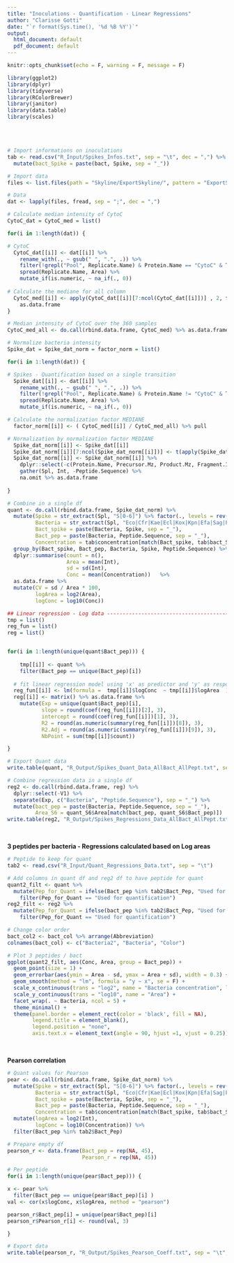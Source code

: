 ---
title: "Inoculations - Quantification - Linear Regressions"
author: "Clarisse Gotti"
date: "`r format(Sys.time(), '%d %B %Y')`"
output:
  html_document: default
  pdf_document: default
---


```{r, echo=FALSE}
knitr::opts_chunk$set(echo = F, warning = F, message = F)
```

```{r}
library(ggplot2)
library(dplyr)
library(tidyverse)
library(RColorBrewer)
library(janitor)
library(data.table)
library(scales)
```

&nbsp;   
&nbsp;  



```{r}
# Import informations on inoculations
tab <- read.csv("R_Input/Spikes_Infos.txt", sep = "\t", dec = ",") %>%
  mutate(bact_Spike = paste(bact, Spike, sep = "_"))

# Import data
files <- list.files(path = "Skyline/ExportSkyline/", pattern = "ExportSkyline.csv", full.names = T)

# Data
dat <- lapply(files, fread, sep = ";", dec = ",")  

# Calculate median intensity of CytoC
CytoC_dat = CytoC_med = list()

for(i in 1:length(dat)) {

# CytoC    
  CytoC_dat[[i]] <- dat[[i]] %>%
    rename_with(., ~ gsub(" ", ".", .)) %>%
    filter(!grepl("Pool", Replicate.Name) & Protein.Name == "CytoC" & Transition.Note == "x") %>%
    spread(Replicate.Name, Area) %>%
    mutate_if(is.numeric, ~ na_if(., 0))  
  
# Calculate the mediane for all column
  CytoC_med[[i]] <- apply(CytoC_dat[[i]][7:ncol(CytoC_dat[[i]])] , 2, function(x) {median(x, na.rm = T)})  %>%
    as.data.frame 
}

# Median intensity of CytoC over the 360 samples
CytoC_med_all <- do.call(rbind.data.frame, CytoC_med) %>% as.data.frame %>% dplyr::summarise(Med = median(.)) %>% pull

# Normalize bacteria intensity  
Spike_dat = Spike_dat_norm = factor_norm = list()

for(i in 1:length(dat)) {

# Spikes - Quantification based on a single transition
  Spike_dat[[i]] <- dat[[i]] %>%
    rename_with(., ~ gsub(" ", ".", .)) %>%
    filter(!grepl("Pool", Replicate.Name) & Protein.Name != "CytoC" & Transition.Note == "x") %>%
    spread(Replicate.Name, Area) %>%
    mutate_if(is.numeric, ~ na_if(., 0))

# Calculate the normalization factor MEDIANE
  factor_norm[[i]] <- ( CytoC_med[[i]] / CytoC_med_all) %>% pull

# Normalization by normalization factor MEDIANE
  Spike_dat_norm[[i]] <- Spike_dat[[i]]
  Spike_dat_norm[[i]][7:ncol(Spike_dat_norm[[i]])] <- t(apply(Spike_dat[[i]][7:ncol(Spike_dat[[i]])], 1, "/", factor_norm[[i]]))
  Spike_dat_norm[[i]] <- Spike_dat_norm[[i]] %>%
    dplyr::select(-c(Protein.Name, Precursor.Mz, Product.Mz, Fragment.Ion, Transition.Note)) %>%
    gather(Spl, Int, -Peptide.Sequence) %>%
    na.omit %>% as.data.frame
  
}  

# Combine in a single df
quant <- do.call(rbind.data.frame, Spike_dat_norm) %>%
  mutate(Spike = str_extract(Spl, "S[0-6]") %>% factor(., levels = rev(unique(.))), 
         Bacteria = str_extract(Spl, "Eco|Cfr|Kae|Ecl|Kox|Kpn|Efa|Sag|Pae|Sau|Pmi|Smi|Sep|Ssa|Sha"),
         Bact_spike = paste(Bacteria, Spike, sep = "_"),
         Bact_pep = paste(Bacteria, Peptide.Sequence, sep = "_"),
         Concentration = tab$concentration[match(Bact_spike, tab$bact_Spike)]) %>%
  group_by(Bact_spike, Bact_pep, Bacteria, Spike, Peptide.Sequence) %>%
  dplyr::summarise(count = n(),
                   Area = mean(Int), 
                   sd = sd(Int),
                   Conc = mean(Concentration))   %>%
  as.data.frame %>%
  mutate(CV = sd / Area * 100, 
         logArea = log2(Area), 
         logConc = log10(Conc))

## Linear regression - Log data ---------------------------------------------------------
tmp = list()
reg_fun = list()
reg = list()


for(i in 1:length(unique(quant$Bact_pep))) {
    
    tmp[[i]] <- quant %>%
    filter(Bact_pep == unique(Bact_pep)[i]) 
    
  # fit linear regression model using 'x' as predictor and 'y' as response variable
  reg_fun[[i]] <- lm(formula =  tmp[[i]]$logConc  ~ tmp[[i]]$logArea  ) 
  reg[[i]] <- matrix() %>% as.data.frame %>%
    mutate(Exp = unique(quant$Bact_pep)[i],
           slope = round(coef(reg_fun[[i]])[2], 3),
           intercept = round(coef(reg_fun[[i]])[1], 3), 
           R2 = round(as.numeric(summary(reg_fun[[i]])[8]), 3),
           R2.Adj = round(as.numeric(summary(reg_fun[[i]])[9]), 3), 
           NbPoint = sum(tmp[[i]]$count))

}

# Export Quant data
write.table(quant, "R_Output/Spikes_Quant_Data_AllBact_AllPept.txt", sep = "\t", row.names = F)

# Combine regression data in a single df
reg2 <- do.call(rbind.data.frame, reg) %>%
  dplyr::select(-V1) %>%
  separate(Exp, c("Bacteria", "Peptide.Sequence"), sep = "_") %>% 
  mutate(bact_pep = paste(Bacteria, Peptide.Sequence, sep = "_"), 
         Area_S6 = quant_S6$Area[match(bact_pep, quant_S6$Bact_pep)])
write.table(reg2, "R_Output/Spikes_Regressions_Data_AllBact_AllPept.txt", sep = "\t", row.names = F)

```

&nbsp;
&nbsp;

**3 peptides per bacteria - Regressions calculated based on Log areas**          

```{r fig.height = 4, fig.width = 3}

# Peptide to keep for quant
tab2 <- read.csv("R_Input/Quant_Regressions_Data.txt", sep = "\t")

# Add columns in quant df and reg2 df to have peptide for quant
quant2_filt <- quant %>%
  mutate(Pep_for_Quant = ifelse(Bact_pep %in% tab2$Bact_Pep, "Used for quantification", "")) %>%
    filter(Pep_for_Quant == "Used for quantification")
reg2_filt <- reg2 %>%
  mutate(Pep_for_Quant = ifelse(bact_pep %in% tab2$Bact_Pep, "Used for quantification", "")) %>%
    filter(Pep_for_Quant == "Used for quantification")

# Change color order
bact_col2 <- bact_col %>% arrange(Abbreviation) 
colnames(bact_col) <- c("Bacteria2", "Bacteria", "Color")

# Plot 3 peptides / bact
ggplot(quant2_filt, aes(Conc, Area, group = Bact_pep)) +
  geom_point(size = 1) +
  geom_errorbar(aes(ymin = Area - sd, ymax = Area + sd), width = 0.3) + 
  geom_smooth(method = "lm", formula = "y ~ x", se = F) +
  scale_x_continuous(trans = "log2", name = "Bacteria concentration", labels = scientific) +
  scale_y_continuous(trans = "log10", name = "Area") +
  facet_wrap(. ~ Bacteria, ncol = 5) +
  theme_minimal() +
  theme(panel.border = element_rect(color = 'black', fill = NA),
        legend.title = element_blank(),
        legend.position = "none", 
        axis.text.x = element_text(angle = 90, hjust =1, vjust = 0.25))

```


&nbsp;
&nbsp;

**Pearson correlation**            

```{r fig.height = 6, fig.width = 6}
  
# Quant values for Pearson
pear <- do.call(rbind.data.frame, Spike_dat_norm) %>%
  mutate(Spike = str_extract(Spl, "S[0-6]") %>% factor(., levels = rev(unique(.))), 
         Bacteria = str_extract(Spl, "Eco|Cfr|Kae|Ecl|Kox|Kpn|Efa|Sag|Pae|Sau|Pmi|Smi|Sep|Ssa|Sha"),
         Bact_spike = paste(Bacteria, Spike, sep = "_"),
         Bact_pep = paste(Bacteria, Peptide.Sequence, sep = "_"),
         Concentration = tab$concentration[match(Bact_spike, tab$bact_Spike)]) %>%
  mutate(logArea = log2(Int), 
         logConc = log10(Concentration)) %>%
  filter(Bact_pep %in% tab2$Bact_Pep)

# Prepare empty df  
pearson_r <- data.frame(Bact_pep = rep(NA, 45), 
                        Pearson_r = rep(NA, 45))

# Per peptide 
for(i in 1:length(unique(pear$Bact_pep))) {

x <- pear %>%
  filter(Bact_pep == unique(pear$Bact_pep)[i] ) 
val <- cor(x$logConc, x$logArea, method = "pearson")

pearson_r$Bact_pep[i] = unique(pear$Bact_pep)[i]
pearson_r$Pearson_r[i] <- round(val, 3)

}

# Export data
write.table(pearson_r, "R_Output/Spikes_Pearson_Coeff.txt", sep = "\t", row.names = F)


```
